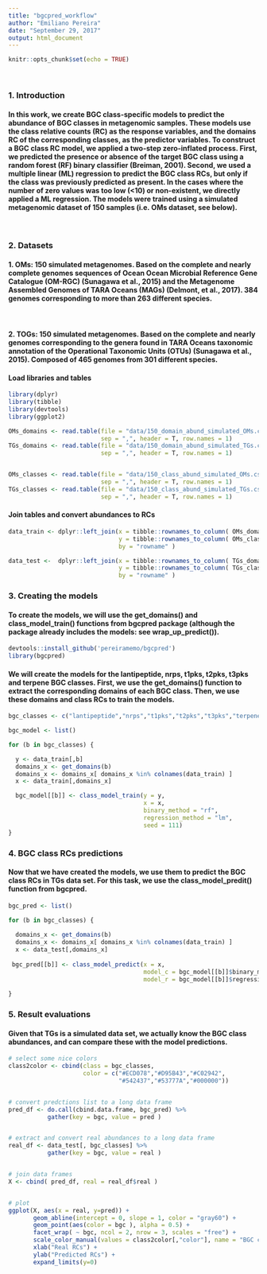 ```yaml
---
title: "bgcpred_workflow"
author: "Emiliano Pereira"
date: "September 29, 2017"
output: html_document
---
```


```r
knitr::opts_chunk$set(echo = TRUE)
```

&nbsp;

### __1. Introduction__
#### In this work, we create BGC class-specific models to predict the abundance of BGC classes in metagenomic samples. These models use the class relative counts (RC) as the response variables, and the domains RC of the corresponding classes, as the predictor variables. To construct a BGC class RC model, we applied a two-step zero-inflated process. First, we predicted the presence or absence of the target BGC class using a random forest (RF) binary classifier (Breiman, 2001). Second, we used a multiple linear (ML) regression to predict the BGC class RCs, but only if the class was previously predicted as present. In the cases where the number of zero values was too low (<10) or non-existent, we directly applied a ML regression. The models were trained using a simulated metagenomic dataset of 150 samples (i.e. OMs dataset, see below).

&nbsp;

### __2. Datasets__
#### 1. OMs: 150 simulated metagenomes. Based on the complete and nearly complete genomes sequences of Ocean Ocean Microbial Reference Gene Catalogue (OM-RGC) (Sunagawa et al., 2015) and the Metagenome Assembled Genomes of TARA Oceans (MAGs) (Delmont, et al., 2017). 384 genomes corresponding to more than 263 different species.

&nbsp;

#### 2. TOGs: 150 simulated metagenomes. Based on the complete and nearly genomes corresponding to the genera found in TARA Oceans taxonomic annotation of the Operational Taxonomic Units (OTUs) (Sunagawa et al., 2015). Composed of 465 genomes from 301 different species.

#### Load libraries and tables

```r
library(dplyr)
library(tibble)
library(devtools)
library(ggplot2)

OMs_domains <- read.table(file = "data/150_domain_abund_simulated_OMs.csv", 
                          sep = ",", header = T, row.names = 1)
TGs_domains <- read.table(file = "data/150_domain_abund_simulated_TGs.csv",
                          sep = ",", header = T, row.names = 1)


OMs_classes <- read.table(file = "data/150_class_abund_simulated_OMs.csv", 
                          sep = ",", header = T, row.names = 1)
TGs_classes <- read.table(file = "data/150_class_abund_simulated_TGs.csv",
                          sep = ",", header = T, row.names = 1)

```
#### Join tables and convert abundances to RCs

```r

data_train <- dplyr::left_join(x = tibble::rownames_to_column( OMs_domains/rowSums(OMs_domains) ),
                               y = tibble::rownames_to_column( OMs_classes/rowSums(OMs_classes) ), 
                               by = "rowname" )

data_test <-  dplyr::left_join(x = tibble::rownames_to_column( TGs_domains/rowSums(TGs_domains) ),
                               y = tibble::rownames_to_column( TGs_classes/rowSums(TGs_classes) ), 
                               by = "rowname" )

```
### __3. Creating the models__
#### To create the models, we will use the get_domains() and class_model_train() functions from bgcpred package (although the package already includes the models: see wrap_up_predict()).

```r

devtools::install_github('pereiramemo/bgcpred')
library(bgcpred)

```

#### We will create the models for the lantipeptide, nrps, t1pks, t2pks, t3pks and terpene BGC classes. First, we use the get_domains() function to extract the corresponding domains of each BGC class. Then, we use these domains and class RCs to train the models.
```r

bgc_classes <- c("lantipeptide","nrps","t1pks","t2pks","t3pks","terpene")

bgc_model <- list()

for (b in bgc_classes) {

  y <- data_train[,b]
  domains_x <- get_domains(b)
  domains_x <- domains_x[ domains_x %in% colnames(data_train) ]
  x <- data_train[,domains_x]

  bgc_model[[b]] <- class_model_train(y = y, 
                                      x = x, 
                                      binary_method = "rf", 
                                      regression_method = "lm", 
                                      seed = 111)
}

```

### __4. BGC class RCs predictions __
#### Now that we have created the models, we use them to predict the BGC class RCs in TGs data set. For this task, we use the class_model_predit() function from bgcpred.

```r

bgc_pred <- list()

for (b in bgc_classes) {
  
  domains_x <- get_domains(b)
  domains_x <- domains_x[ domains_x %in% colnames(data_train) ]
  x <- data_test[,domains_x]
  
 bgc_pred[[b]] <- class_model_predict(x = x, 
                                      model_c = bgc_model[[b]]$binary_model, 
                                      model_r = bgc_model[[b]]$regression_model)
  
}  

```

### __5. Result evaluations __
#### Given that TGs is a simulated data set, we actually know the BGC class abundances, and can compare these with the model predictions.

```r

# select some nice colors
class2color <- cbind(class = bgc_classes, 
                     color = c("#ECD078","#D95B43","#C02942",
                               "#542437","#53777A","#000000"))


# convert predctions list to a long data frame
pred_df <- do.call(cbind.data.frame, bgc_pred) %>% 
           gather(key = bgc, value = pred )


# extract and convert real abundances to a long data frame
real_df <- data_test[, bgc_classes] %>%
           gather(key = bgc, value = real )


# join data frames
X <- cbind( pred_df, real = real_df$real )


# plot
ggplot(X, aes(x = real, y=pred)) +
       geom_abline(intercept = 0, slope = 1, color = "gray60") +  
       geom_point(aes(color = bgc ), alpha = 0.5) +
       facet_wrap( ~ bgc, ncol = 2, nrow = 3, scales = "free") +
       scale_color_manual(values = class2color[,"color"], name = "BGC class") + 
       xlab("Real RCs") +
       ylab("Predicted RCs") +
       expand_limits(y=0) 


```


